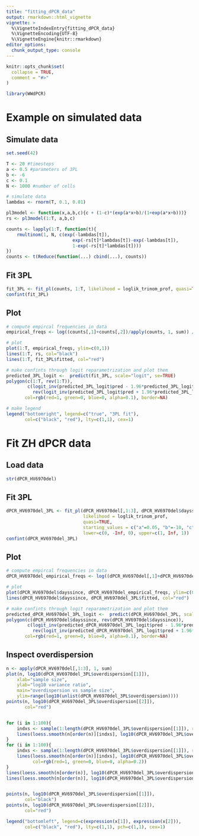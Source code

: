 ```yaml
---
title: "fitting_dPCR_data"
output: rmarkdown::html_vignette
vignette: >
  %\VignetteIndexEntry{fitting_dPCR_data}
  %\VignetteEncoding{UTF-8}
  %\VignetteEngine{knitr::rmarkdown}
editor_options: 
  chunk_output_type: console
---
```


```r
knitr::opts_chunk$set(
  collapse = TRUE,
  comment = "#>"
)
```

```r
library(WWdPCR)
```

# Example on simulated data

## Simulate data

```r
set.seed(42)

T <- 20 #timesteps
a <- 0.5 #parameters of 3PL
b <- -6
c <- 0.1
N <- 1000 #number of cells

# simulate data
lambdas <- rnorm(T, 0.1, 0.01)

pl3model <- function(x,a,b,c){c + (1-c)*(exp(a*x+b)/(1+exp(a*x+b)))}
rs <- pl3model(1:T, a,b,c)

counts <- lapply(1:T, function(t){
    rmultinom(1, N, c(exp(-lambdas[t]),
                         exp(-rs[t]*lambdas[t])-exp(-lambdas[t]),
                         1-exp(-rs[t]*lambdas[t])))
})
counts <- t(Reduce(function(...) cbind(...), counts))
```


## Fit 3PL

```r
fit_3PL <- fit_pl(counts, 1:T, likelihood = loglik_trinom_prof, quasi=TRUE)
confint(fit_3PL)

```

## Plot

```r
# compute empircal frequencies in data
empirical_freqs <- log((counts[,1]+counts[,2])/apply(counts, 1, sum)) / log(counts[,1]/apply(counts, 1, sum))

# plot
plot(1:T, empirical_freqs, ylim=c(0,1))
lines(1:T, rs, col="black")
lines(1:T, fit_3PL$fitted, col="red")

# make confints through logit reparametrization and plot them
predicted_3PL_logit <-  predict(fit_3PL, scale="logit", se=TRUE)
polygon(c(1:T, rev(1:T)),
        c(logit_inv(predicted_3PL_logit$pred - 1.96*predicted_3PL_logit$se),
          rev(logit_inv(predicted_3PL_logit$pred + 1.96*predicted_3PL_logit$se))),
       col=rgb(red=1, green=0, blue=0, alpha=0.1), border=NA)

# make legend
legend("bottomright", legend=c("true", "3PL fit"),
       col=c("black", "red"), lty=c(1,1), cex=1)

```


# Fit ZH dPCR data 

## Load data

```r
str(dPCR_HV6970del)

```


## Fit 3PL

```r
dPCR_HV6970del_3PL <- fit_pl(dPCR_HV6970del[,1:3], dPCR_HV6970del$dayssince,
                             likelihood = loglik_trinom_prof,
                             quasi=TRUE,
                             starting_values = c("a"=0.05, "b"=-10, "c"=0.01),
                             lower=c(0, -Inf, 0), upper=c(1, Inf, 1))
confint(dPCR_HV6970del_3PL)
```

## Plot

```r
# compute empircal frequencies in data
dPCR_HV6970del_empirical_freqs <- log((dPCR_HV6970del[,1]+dPCR_HV6970del[,2])/apply(dPCR_HV6970del[,1:3], 1, sum)) / log(dPCR_HV6970del[,1]/apply(dPCR_HV6970del[,1:3], 1, sum))

# plot
plot(dPCR_HV6970del$dayssince, dPCR_HV6970del_empirical_freqs, ylim=c(0,1))
lines(dPCR_HV6970del$dayssince, dPCR_HV6970del_3PL$fitted, col="red")

# make confints through logit reparametrization and plot them
predicted_dPCR_HV6970del_3PL_logit <-  predict(dPCR_HV6970del_3PL, scale="logit", se=TRUE)
polygon(c(dPCR_HV6970del$dayssince, rev(dPCR_HV6970del$dayssince)),
        c(logit_inv(predicted_dPCR_HV6970del_3PL_logit$pred - 1.96*predicted_dPCR_HV6970del_3PL_logit$se),
          rev(logit_inv(predicted_dPCR_HV6970del_3PL_logit$pred + 1.96*predicted_dPCR_HV6970del_3PL_logit$se))),
       col=rgb(red=1, green=0, blue=0, alpha=0.1), border=NA)


```


## Inspect overdispersion

```r
n <- apply(dPCR_HV6970del[,1:3], 1, sum)
plot(n, log10(dPCR_HV6970del_3PL$overdispersion[[1]]),
    xlab="sample size", 
    ylab="log10 variance ratio", 
    main="overdispersion vs sample size",
    ylim=range(log10(unlist(dPCR_HV6970del_3PL$overdispersion))))
points(n, log10(dPCR_HV6970del_3PL$overdispersion[[2]]),
       col="red")


for (i in 1:100){
    indxs <- sample(1:length(dPCR_HV6970del_3PL$overdispersion[[1]]), replace=T, prob=n)
    lines(loess.smooth(n[order(n)][indxs], log10(dPCR_HV6970del_3PL$overdispersion[[1]])[order(n)][indxs]), col=rgb(red=0, green=0, blue=0, alpha=0.2))
}
for (i in 1:100){
    indxs <- sample(1:length(dPCR_HV6970del_3PL$overdispersion[[1]]), replace=T)
    lines(loess.smooth(n[order(n)][indxs], log10(dPCR_HV6970del_3PL$overdispersion[[2]])[order(n)][indxs]),
          col=rgb(red=1, green=0, blue=0, alpha=0.2))
}
lines(loess.smooth(n[order(n)], log10(dPCR_HV6970del_3PL$overdispersion[[1]])[order(n)]), col="black", lwd=2)
lines(loess.smooth(n[order(n)], log10(dPCR_HV6970del_3PL$overdispersion[[2]])[order(n)]), col="red", lwd=2)


points(n, log10(dPCR_HV6970del_3PL$overdispersion[[1]]),
       col="black")
points(n, log10(dPCR_HV6970del_3PL$overdispersion[[2]]),
       col="red")

legend("bottomleft", legend=c(expression(x[1]), expression(x[2])),
       col=c("black", "red"), lty=c(1,1), pch=c(1,1), cex=1)
```


